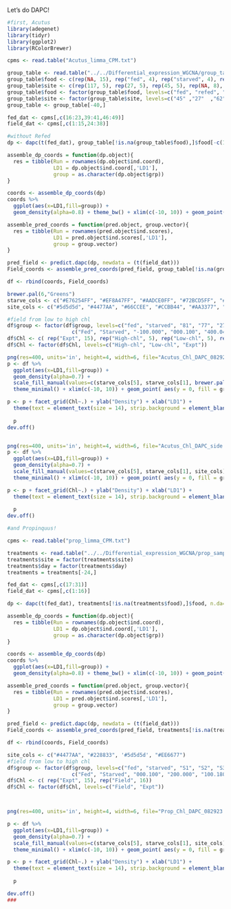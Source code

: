 Let's do DAPC!
```r
#first, Acutus
library(adegenet)
library(tidyr)
library(ggplot2)
library(RColorBrewer)

cpms <- read.table("Acutus_limma_CPM.txt")

group_table <- read.table("../../Differential_expression_WGCNA/group_table.txt", header=TRUE)
group_table$food <- c(rep(NA, 15), rep("fed", 4), rep("starved", 4), rep(NA, 15), rep("fed", 4), rep("refed", 4), rep("starved", 4))
group_table$site <- c(rep(117, 5), rep(27, 5), rep(45, 5), rep(NA, 8), rep(62, 5), rep(77,5), rep(81, 5), rep(NA, 12))
group_table$food <- factor(group_table$food, levels=c("fed", "refed", "starved"))
group_table$site <- factor(group_table$site, levels=c("45" ,"27"  ,"62"  ,"77" ,"81" , "117"))
group_table <- group_table[-40,]

fed_dat <- cpms[,c(16:23,39:41,46:49)]
field_dat <- cpms[,c(1:15,24:38)]

#without Refed
dp <- dapc(t(fed_dat), group_table[!is.na(group_table$food),]$food[-c(12:15)], n.da=1, perc.pca=80)

assemble_dp_coords = function(dp.object){
  res = tibble(Run = rownames(dp.object$ind.coord),
               LD1 = dp.object$ind.coord[,'LD1'],
               group = as.character(dp.object$grp))
}

coords <- assemble_dp_coords(dp)
coords %>% 
  ggplot(aes(x=LD1,fill=group)) +
  geom_density(alpha=0.8) + theme_bw() + xlim(c(-10, 10)) + geom_point( aes(y = 0))

assemble_pred_coords = function(pred.object, group.vector){
  res = tibble(Run = rownames(pred.object$ind.scores),
               LD1 = pred.object$ind.scores[,'LD1'],
               group = group.vector)
}

pred_field <- predict.dapc(dp, newdata = (t(field_dat)))
Field_coords <- assemble_pred_coords(pred_field, group_table[!is.na(group_table$site),]$site)

df <- rbind(coords, Field_coords)

brewer.pal(6,"Greens")
starve_cols <- c("#E76254FF", "#EF8A47FF", "#AADCE0FF", "#72BCD5FF", "#376795FF")
site_cols <- c("#5d5d5d", "#4477AA", "#66CCEE", "#CCBB44", "#AA3377", "#228833")

#field from low to high chl
df$group <- factor(df$group, levels=c("fed", "starved", "81", "77", "27", "45", "117", "62"), labels=
                     c("Fed", "Starved", "-100.000", "000.100", "400.040", "200.040", "616.040", "200.000"))
df$Chl <- c( rep("Expt", 15), rep("High-chl", 5), rep("Low-chl", 5), rep("High-chl", 10), rep("Low-chl", 10) )
df$Chl <- factor(df$Chl, levels=c("High-chl", "Low-chl", "Expt"))

png(res=400, units='in', height=4, width=6, file="Acutus_Chl_DAPC_082923.png")
p <- df %>% 
  ggplot(aes(x=LD1,fill=group)) +
  geom_density(alpha=0.7) +
  scale_fill_manual(values=c(starve_cols[5], starve_cols[1], brewer.pal(6,"Greens")), name="Group/Site") +
  theme_minimal() + xlim(c(-10, 10)) + geom_point( aes(y = 0, fill = group), colour="black", size=2.5, shape=21)

p <- p + facet_grid(Chl~.) + ylab("Density") + xlab("LD1") + 
  theme(text = element_text(size = 14), strip.background = element_blank(), legend.position="top")   
   
  p
dev.off()


png(res=400, units='in', height=4, width=6, file="Acutus_Chl_DAPC_side.png")
p <- df %>% 
  ggplot(aes(x=LD1,fill=group)) +
  geom_density(alpha=0.7) +
  scale_fill_manual(values=c(starve_cols[5], starve_cols[1], site_cols), name="Group/Site") +
  theme_minimal() + xlim(c(-10, 10)) + geom_point( aes(y = 0, fill = group), colour="black", size=2.5, shape=21)

p <- p + facet_grid(Chl~.) + ylab("Density") + xlab("LD1") + 
  theme(text = element_text(size = 14), strip.background = element_blank(), legend.position="right")   
   
  p
dev.off()

```

```r
#and Propinquus!

cpms <- read.table("prop_limma_CPM.txt")

treatments <- read.table("../../Differential_expression_WGCNA/prop_sample_table.txt", header=TRUE)
treatments$site = factor(treatments$site)
treatments$day = factor(treatments$day)
treatments = treatments[-24,]

fed_dat <- cpms[,c(17:31)]
field_dat <- cpms[,c(1:16)]

dp <- dapc(t(fed_dat), treatments[!is.na(treatments$food),]$food, n.da=1, perc.pca=80)

assemble_dp_coords = function(dp.object){
  res = tibble(Run = rownames(dp.object$ind.coord),
               LD1 = dp.object$ind.coord[,'LD1'],
               group = as.character(dp.object$grp))
}

coords <- assemble_dp_coords(dp)
coords %>% 
  ggplot(aes(x=LD1,fill=group)) +
  geom_density(alpha=0.8) + theme_bw() + xlim(c(-10, 10)) + geom_point( aes(y = 0))

assemble_pred_coords = function(pred.object, group.vector){
  res = tibble(Run = rownames(pred.object$ind.scores),
               LD1 = pred.object$ind.scores[,'LD1'],
               group = group.vector)
}

pred_field <- predict.dapc(dp, newdata = (t(field_dat)))
Field_coords <- assemble_pred_coords(pred_field, treatments[!is.na(treatments$site),]$site)

df <- rbind(coords, Field_coords)

site_cols <- c("#4477AA", "#228833", '#5d5d5d', "#EE6677")
#field from low to high chl
df$group <- factor(df$group, levels=c("fed", "starved", "S1", "S2", "S3", "S4"), labels=
                     c("Fed", "Starved", "000.100", "200.000", "100.180", "-100.000"))
df$Chl <- c( rep("Expt", 15), rep("Field", 16))
df$Chl <- factor(df$Chl, levels=c("Field", "Expt"))



png(res=400, units='in', height=4, width=6, file="Prop_Chl_DAPC_082923.png")

p <- df %>% 
  ggplot(aes(x=LD1,fill=group)) +
  geom_density(alpha=0.7) +
  scale_fill_manual(values=c(starve_cols[5], starve_cols[1], site_cols), name="Group/Site") +
  theme_minimal() + xlim(c(-10, 10)) + geom_point( aes(y = 0, fill = group), colour="black", size=2.5, shape=21)

p <- p + facet_grid(Chl~.) + ylab("Density") + xlab("LD1") + 
  theme(text = element_text(size = 14), strip.background = element_blank(), legend.position="top")   
   
  p

dev.off()
###


```

